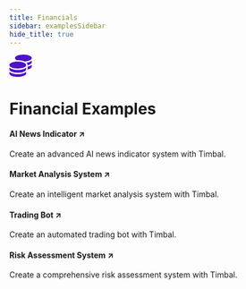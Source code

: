 ```yaml
---
title: Financials
sidebar: examplesSidebar
hide_title: true
---
```


<div style={{
  display: 'flex',
  flexDirection: 'column',
  alignItems: 'center',
  marginTop: '2rem',
  marginBottom: '2rem'
}}>
  <span className="timbal-category-icon">
    <svg width="40" height="40" fill="#5012cb" viewBox="0 0 512 512">
      <path d="M512 80c0 18-14.3 34.6-38.4 48c-29.1 16.1-72.5 27.5-122.3 30.9c-3.7-1.8-7.4-3.5-11.3-5C300.6 137.4 248.2 128 192 128c-8.3 0-16.4 .2-24.5 .6l-1.1-.6C142.3 114.6 128 98 128 80c0-44.2 86-80 192-80S512 35.8 512 80zM160.7 161.1c10.2-.7 20.7-1.1 31.3-1.1c62.2 0 117.4 12.3 152.5 31.4C369.3 204.9 384 221.7 384 240c0 4-.7 7.9-2.1 11.7c-4.6 13.2-17 25.3-35 35.5c0 0 0 0 0 0c-.1 .1-.3 .1-.4 .2c0 0 0 0 0 0s0 0 0 0c-.3 .2-.6 .3-.9 .5c-35 19.4-90.8 32-153.6 32c-59.6 0-112.9-11.3-148.2-29.1c-1.9-.9-3.7-1.9-5.5-2.9C14.3 274.6 0 258 0 240c0-34.8 53.4-64.5 128-75.4c10.5-1.5 21.4-2.7 32.7-3.5zM416 240c0-21.9-10.6-39.9-24.1-53.4c28.3-4.4 54.2-11.4 76.2-20.5c16.3-6.8 31.5-15.2 43.9-25.5l0 35.4c0 19.3-16.5 37.1-43.8 50.9c-14.6 7.4-32.4 13.7-52.4 18.5c.1-1.8 .2-3.5 .2-5.3zm-32 96c0 18-14.3 34.6-38.4 48c-1.8 1-3.6 1.9-5.5 2.9C304.9 404.7 251.6 416 192 416c-62.8 0-118.6-12.6-153.6-32C14.3 370.6 0 354 0 336l0-35.4c12.5 10.3 27.6 18.7 43.9 25.5C83.4 342.6 135.8 352 192 352s108.6-9.4 148.1-25.9c7.8-3.2 15.3-6.9 22.4-10.9c6.1-3.4 11.8-7.2 17.2-11.2c1.5-1.1 2.9-2.3 4.3-3.4l0 3.4 0 5.7 0 26.3zm32 0l0-32 0-25.9c19-4.2 36.5-9.5 52.1-16c16.3-6.8 31.5-15.2 43.9-25.5l0 35.4c0 10.5-5 21-14.9 30.9c-16.3 16.3-45 29.7-81.3 38.4c.1-1.7 .2-3.5 .2-5.3zM192 448c56.2 0 108.6-9.4 148.1-25.9c16.3-6.8 31.5-15.2 43.9-25.5l0 35.4c0 44.2-86 80-192 80S0 476.2 0 432l0-35.4c12.5 10.3 27.6 18.7 43.9 25.5C83.4 438.6 135.8 448 192 448z"/>
    </svg>
  </span>
  <h1 style={{ margin: 0, fontSize: '2rem' }}>Financial Examples</h1>
</div>

<div className={styles.grid}>
  <Link className={styles.card} href="https://github.com/your-repo/ai-news-indicator" target="_blank">
    <span className={styles.icon}></span>
    <h4>AI News Indicator ↗</h4>
    <p>Create an advanced AI news indicator system with Timbal.</p>
  </Link>

  <Link className={styles.card} href="https://github.com/your-repo/market-analysis" target="_blank">
    <span className={styles.icon}></span>
    <h4>Market Analysis System ↗</h4>
    <p>Create an intelligent market analysis system with Timbal.</p>
  </Link>

  <Link className={styles.card} href="https://github.com/your-repo/trading-bot" target="_blank">
    <span className={styles.icon}></span>
    <h4>Trading Bot ↗</h4>
    <p>Create an automated trading bot with Timbal.</p>
  </Link>

  <Link className={styles.card} href="https://github.com/your-repo/risk-assessment" target="_blank">
    <span className={styles.icon}></span>
    <h4>Risk Assessment System ↗</h4>
    <p>Create a comprehensive risk assessment system with Timbal.</p>
  </Link>
</div> 